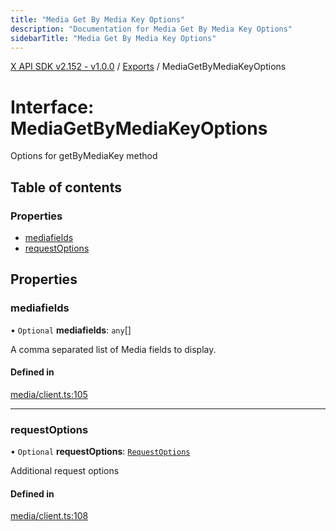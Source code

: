 ```yaml
---
title: "Media Get By Media Key Options"
description: "Documentation for Media Get By Media Key Options"
sidebarTitle: "Media Get By Media Key Options"
---
```


[X API SDK v2.152 - v1.0.0](../README.md) / [Exports](../modules.md) / MediaGetByMediaKeyOptions

# Interface: MediaGetByMediaKeyOptions

Options for getByMediaKey method

## Table of contents

### Properties

- [mediafields](MediaGetByMediaKeyOptions.md#mediafields)
- [requestOptions](MediaGetByMediaKeyOptions.md#requestoptions)

## Properties

### mediafields

• `Optional` **mediafields**: `any`[]

A comma separated list of Media fields to display.

#### Defined in

[media/client.ts:105](https://github.com/xdevplatform/xdk/blob/ad4172ef5f68f089e0f077a190b271016dd35bf7/xdk/typescript/src/media/client.ts#L105)

___

### requestOptions

• `Optional` **requestOptions**: [`RequestOptions`](RequestOptions.md)

Additional request options

#### Defined in

[media/client.ts:108](https://github.com/xdevplatform/xdk/blob/ad4172ef5f68f089e0f077a190b271016dd35bf7/xdk/typescript/src/media/client.ts#L108)
